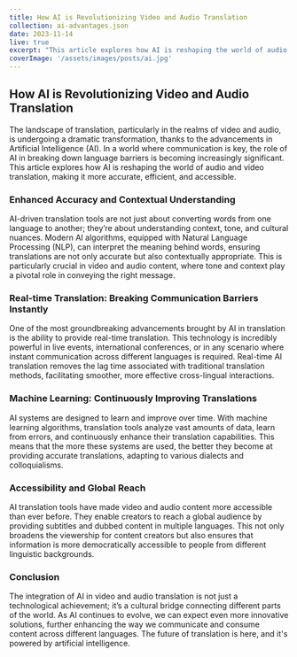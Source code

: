 ```yaml
---
title: How AI is Revolutionizing Video and Audio Translation
collection: ai-advantages.json
date: 2023-11-14
live: true
excerpt: "This article explores how AI is reshaping the world of audio and video translation, making it more accurate, efficient, and accessible."
coverImage: '/assets/images/posts/ai.jpg'
---
```


## How AI is Revolutionizing Video and Audio Translation

The landscape of translation, particularly in the realms of video and audio, is undergoing a dramatic transformation, thanks to the advancements in Artificial Intelligence (AI). In a world where communication is key, the role of AI in breaking down language barriers is becoming increasingly significant. This article explores how AI is reshaping the world of audio and video translation, making it more accurate, efficient, and accessible.

### Enhanced Accuracy and Contextual Understanding

AI-driven translation tools are not just about converting words from one language to another; they’re about understanding context, tone, and cultural nuances. Modern AI algorithms, equipped with Natural Language Processing (NLP), can interpret the meaning behind words, ensuring translations are not only accurate but also contextually appropriate. This is particularly crucial in video and audio content, where tone and context play a pivotal role in conveying the right message.

### Real-time Translation: Breaking Communication Barriers Instantly

One of the most groundbreaking advancements brought by AI in translation is the ability to provide real-time translation. This technology is incredibly powerful in live events, international conferences, or in any scenario where instant communication across different languages is required. Real-time AI translation removes the lag time associated with traditional translation methods, facilitating smoother, more effective cross-lingual interactions.

### Machine Learning: Continuously Improving Translations

AI systems are designed to learn and improve over time. With machine learning algorithms, translation tools analyze vast amounts of data, learn from errors, and continuously enhance their translation capabilities. This means that the more these systems are used, the better they become at providing accurate translations, adapting to various dialects and colloquialisms.

### Accessibility and Global Reach

AI translation tools have made video and audio content more accessible than ever before. They enable creators to reach a global audience by providing subtitles and dubbed content in multiple languages. This not only broadens the viewership for content creators but also ensures that information is more democratically accessible to people from different linguistic backgrounds.

### Conclusion

The integration of AI in video and audio translation is not just a technological achievement; it’s a cultural bridge connecting different parts of the world. As AI continues to evolve, we can expect even more innovative solutions, further enhancing the way we communicate and consume content across different languages. The future of translation is here, and it's powered by artificial intelligence.